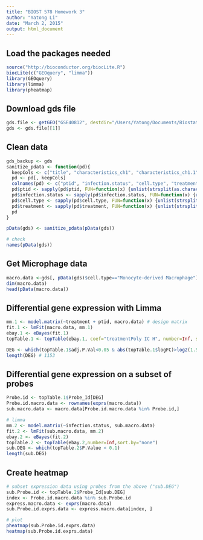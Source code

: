 ```yaml
---
title: "BIOST 578 Homework 3"
author: "Yatong Li"
date: "March 2, 2015"
output: html_document
---
```


## Load the packages needed

```r
source("http://bioconductor.org/biocLite.R")
biocLite(c("GEOquery", "limma"))
library(GEOquery)
library(limma)
library(pheatmap)
```

## Download gds file

```r
gds.file <- getGEO("GSE40812", destdir="/Users/Yatong/Documents/Biostat-578-homework/HW3_yatong_li")
gds <- gds.file[[1]]
```

## Clean data

```r
gds_backup <- gds
sanitize_pdata <- function(pd){
  keepCols <- c("title", "characteristics_ch1", "characteristics_ch1.1", "characteristics_ch1.2")
  pd <- pd[, keepCols]
  colnames(pd) <- c("ptid", "infection.status", "cell.type", "treatment")
  pd$ptid <- sapply(pd$ptid, FUN=function(x) {unlist(strsplit(as.character(x), "_"))[2]})
  pd$infection.status <- sapply(pd$infection.status, FUN=function(x) {unlist(strsplit(as.character(x), ": "))[2]})
  pd$cell.type <- sapply(pd$cell.type, FUN=function(x) {unlist(strsplit(as.character(x), ": "))[2]})
  pd$treatment <- sapply(pd$treatment, FUN=function(x) {unlist(strsplit(as.character(x), ": "))[2]})
  pd
}

pData(gds) <- sanitize_pdata(pData(gds))

# check
names(pData(gds))
```

## Get Microphage data
```r
macro.data <-gds[, pData(gds)$cell.type=="Monocyte-derived Macrophage"]
dim(macro.data)
head(pData(macro.data))
```

## Differential gene expression with Limma
```r
mm.1 <- model.matrix(~treatment + ptid, macro.data) # design matrix
fit.1 <- lmFit(macro.data, mm.1)
ebay.1 <- eBayes(fit.1)
topTable.1 <- topTable(ebay.1, coef="treatmentPoly IC H", number=Inf, sort.by="none")

DEG <- which(topTable.1$adj.P.Val<0.05 & abs(topTable.1$logFC)>log2(1.5))
length(DEG) # 1153
```


## Differential gene expression on a subset of probes
```r
Probe.id <- topTable.1$Probe_Id[DEG]
Probe.id.macro.data <- rownames(exprs(macro.data))
sub.macro.data <- macro.data[Probe.id.macro.data %in% Probe.id,]

# limma
mm.2 <- model.matrix(~infection.status, sub.macro.data)
fit.2 <- lmFit(sub.macro.data, mm.2)
ebay.2 <- eBayes(fit.2)
topTable.2 <- topTable(ebay.2,number=Inf,sort.by="none")
sub.DEG <- which(topTable.2$P.Value < 0.1)
length(sub.DEG)
```

## Create heatmap
```r
# subset expression data using probes from the above ("sub.DEG")
sub.Probe.id <- topTable.2$Probe_Id[sub.DEG]
index <- Probe.id.macro.data %in% sub.Probe.id
express.macro.data <- exprs(macro.data)
sub.Probe.id.exprs.data <- express.macro.data[index, ]

# plot
pheatmap(sub.Probe.id.exprs.data)
heatmap(sub.Probe.id.exprs.data)
```